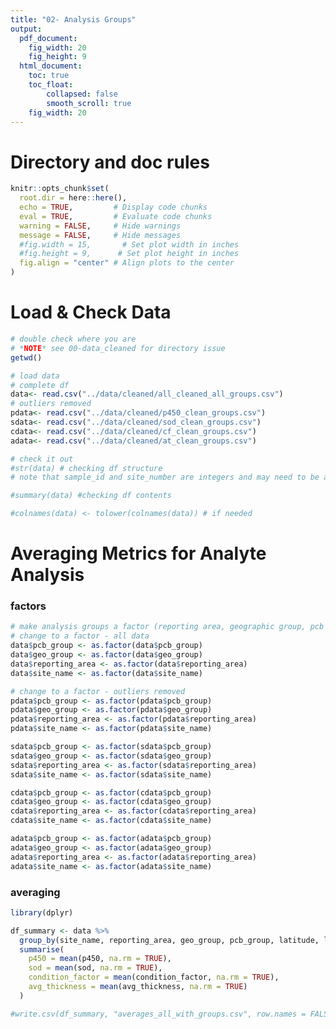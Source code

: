 ```yaml
---
title: "02- Analysis Groups"
output:
  pdf_document: 
    fig_width: 20
    fig_height: 9
  html_document: 
    toc: true
    toc_float:
        collapsed: false
        smooth_scroll: true
    fig_width: 20
---
```


# Directory and doc rules

```r

knitr::opts_chunk$set(
  root.dir = here::here(),
  echo = TRUE,         # Display code chunks
  eval = TRUE,         # Evaluate code chunks
  warning = FALSE,     # Hide warnings
  message = FALSE,     # Hide messages
  #fig.width = 15,       # Set plot width in inches
  #fig.height = 9,      # Set plot height in inches
  fig.align = "center" # Align plots to the center
)

```

# Load & Check Data
```r

# double check where you are
# *NOTE* see 00-data_cleaned for directory issue
getwd()

# load data
# complete df
data<- read.csv("../data/cleaned/all_cleaned_all_groups.csv")
# outliers removed
pdata<- read.csv("../data/cleaned/p450_clean_groups.csv")
sdata<- read.csv("../data/cleaned/sod_clean_groups.csv")
cdata<- read.csv("../data/cleaned/cf_clean_groups.csv")
adata<- read.csv("../data/cleaned/at_clean_groups.csv")

# check it out
#str(data) # checking df structure
# note that sample_id and site_number are integers and may need to be adjusted to characters for analysis

#summary(data) #checking df contents

#colnames(data) <- tolower(colnames(data)) # if needed

```

# Averaging Metrics for Analyte Analysis
### factors
```r
# make analysis groups a factor (reporting area, geographic group, pcb group, site)
# change to a factor - all data
data$pcb_group <- as.factor(data$pcb_group)
data$geo_group <- as.factor(data$geo_group)
data$reporting_area <- as.factor(data$reporting_area)
data$site_name <- as.factor(data$site_name)

# change to a factor - outliers removed
pdata$pcb_group <- as.factor(pdata$pcb_group)
pdata$geo_group <- as.factor(pdata$geo_group)
pdata$reporting_area <- as.factor(pdata$reporting_area)
pdata$site_name <- as.factor(pdata$site_name)

sdata$pcb_group <- as.factor(sdata$pcb_group)
sdata$geo_group <- as.factor(sdata$geo_group)
sdata$reporting_area <- as.factor(sdata$reporting_area)
sdata$site_name <- as.factor(sdata$site_name)

cdata$pcb_group <- as.factor(cdata$pcb_group)
cdata$geo_group <- as.factor(cdata$geo_group)
cdata$reporting_area <- as.factor(cdata$reporting_area)
cdata$site_name <- as.factor(cdata$site_name)

adata$pcb_group <- as.factor(adata$pcb_group)
adata$geo_group <- as.factor(adata$geo_group)
adata$reporting_area <- as.factor(adata$reporting_area)
adata$site_name <- as.factor(adata$site_name)

```

### averaging
```r

library(dplyr)

df_summary <- data %>%
  group_by(site_name, reporting_area, geo_group, pcb_group, latitude, longitude, lat_range, long_range) %>%  
  summarise(
    p450 = mean(p450, na.rm = TRUE),
    sod = mean(sod, na.rm = TRUE),
    condition_factor = mean(condition_factor, na.rm = TRUE),
    avg_thickness = mean(avg_thickness, na.rm = TRUE)
  )

#write.csv(df_summary, "averages_all_with_groups.csv", row.names = FALSE)
```

